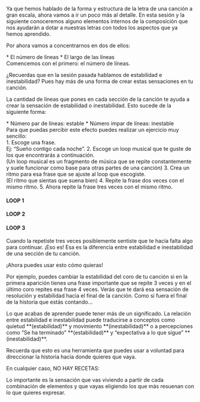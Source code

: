 
Ya que hemos hablado de la forma y estructura de la letra de una canción a gran escala, ahora vamos a ir un poco más al detalle. En esta sesión y la siguiente conoceremos alguno elementos internos de la composición que nos ayudarán a dotar a nuestras letras con todos los aspectos que ya hemos aprendido.

Por ahora vamos a concentrarnos en dos de ellos:
<div className="text-secondary">
*	El número de líneas
*	El largo de las líneas
</div>
Comencemos con el primero: el número de líneas.

¿Recuerdas que en la sesión pasada hablamos de estabilidad e inestabilidad? Pues hay más de una forma de crear estas sensaciones en tu canción.

La cantidad de líneas que pones en cada sección de la canción te ayuda a crear la sensación de estabilidad o inestabilidad. Esto sucede de la siguiente forma:
<div className="text-secondary">
*	Número par de líneas: estable
*	Número impar de líneas: inestable
</div>
Para que puedas percibir este efecto puedes realizar un ejercicio muy sencillo:

<div className="block px-10 bg-secondary/20 py-4 pb-8 w-2/3 mx-auto rounded-lg text-secondary">
1.	Escoge una frase.<br/>Ej: “Sueño contigo cada noche”.
2.	Escoge un loop musical que te guste de los que encontrarás a continuación.<br/>(Un loop musical es un fragmento de música que se repite constantemente y suele funcionar como base para otras partes de una canción)
3.	Crea un ritmo para esa frase que se ajuste al loop que escogiste.<br/>(El ritmo que sientas que suena bien)
4.	Repite la frase dos veces con el mismo ritmo.
5.	Ahora repite la frase tres veces con el mismo ritmo.
<div className="flex justify-evenly gap-2 bg-background rounded-xl p-3">
  <div className="flex flex-col justify-center gap-3">
    <h4 className="my-0 text-center text-foreground">LOOP 1</h4>
    <PlayButton file="/audiofiles/loop1-rock.mp3" fileName="Loop 1 - Rock"/>
  </div>
  <div className="flex flex-col justify-center gap-3">
    <h4 className="my-0 text-center text-foreground">LOOP 2</h4>
    <PlayButton file="/audiofiles/loop2-funk.mp3" fileName="Loop 2 - Funk"/>
  </div>
  <div className="flex flex-col justify-center gap-3">
    <h4 className="my-0 text-center text-foreground">LOOP 3</h4>
    <PlayButton file="/audiofiles/loop3-hiphop.mp3" fileName="Loop 3 - Hip Hop"/>
  </div>
</div>
</div>

<RobotBubble isInverted title="¿Lo sentiste?">
Cuando la repetiste tres veces posiblemente sentiste que te hacía falta algo para continuar. ¡Eso es! Esa es la diferencia entre estabilidad e inestabilidad de una sección de tu canción.
</RobotBubble>

¡Ahora puedes usar esto cómo quieras!

Por ejemplo, puedes cambiar la estabilidad del coro de tu canción si en la primera aparición tienes una frase importante que se repite 3 veces y en el último coro repites esa frase 4 veces. Verás que te dará esa sensación de resolución y estabilidad hacia el final de la canción. Como si fuera el final de la historia que estás contando...

<RobotBubble isWide title="¡Un consejo!">
Lo que acabas de aprender puede tener más de un significado.
La relación entre estabilidad e inestabilidad puede traducirse a conceptos como quietud **(estabilidad)** y movimiento **(inestabilidad)** o a percepciones como “Se ha terminado” **(estabilidad)** y “expectativa a lo que sigue” **(inestabilidad)**.

Recuerda que esto es una herramienta que puedes usar a voluntad para direccionar la historia hacia donde quieres que vaya.
</RobotBubble>

<p className="text-center block bg-primary/20 py-10 mx-auto rounded-lg text-foreground/70">
<span className="text-primary font-bold">En cualquier caso, NO HAY RECETAS:</span><br/>

Lo importante es la sensación que vas viviendo a partir de cada combinación de elementos y que vayas eligiendo los que más resuenan con lo que quieres expresar.
</p>